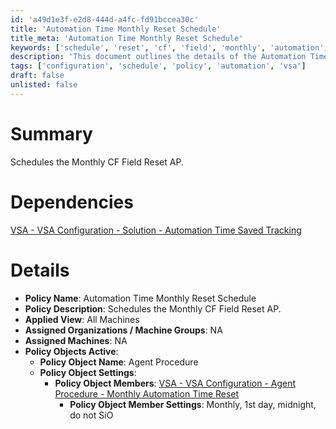 ```yaml
---
id: 'a49d1e3f-e2d8-444d-a4fc-fd91bccea30c'
title: 'Automation Time Monthly Reset Schedule'
title_meta: 'Automation Time Monthly Reset Schedule'
keywords: ['schedule', 'reset', 'cf', 'field', 'monthly', 'automation', 'policy']
description: 'This document outlines the details of the Automation Time Monthly Reset Schedule, including its dependencies, policy name, description, and active policy objects for managing automation time resets effectively.'
tags: ['configuration', 'schedule', 'policy', 'automation', 'vsa']
draft: false
unlisted: false
---
```

# Summary

Schedules the Monthly CF Field Reset AP.

# Dependencies

[VSA - VSA Configuration - Solution - Automation Time Saved Tracking](https://proval.itglue.com/DOC-5078775-11143659)

# Details

- **Policy Name**: Automation Time Monthly Reset Schedule
- **Policy Description**: Schedules the Monthly CF Field Reset AP.
- **Applied View**: All Machines
- **Assigned Organizations / Machine Groups**: NA
- **Assigned Machines**: NA
- **Policy Objects Active**:
  - **Policy Object Name**: Agent Procedure
  - **Policy Object Settings**:
    - **Policy Object Members**: [VSA - VSA Configuration - Agent Procedure - Monthly Automation Time Reset](https://proval.itglue.com/DOC-5078775-11143679)
      - **Policy Object Member Settings**: Monthly, 1st day, midnight, do not SiO











